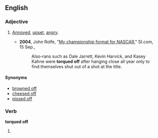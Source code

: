 ==English==

===Adjective===
{{en-adj}}

#{{chiefly|US|idiom|slang}} [[annoyed|Annoyed]], [[upset]], [[angry]].
#*'''2004''', John Rolfe, "[http://sportsillustrated.cnn.com/2004/writers/john_rolfe/09/15/nextel.cup/ My championship format for NASCAR]," SI.com, 15 Sep.,
#*:Also-rans such as Dale Jarrett, Kevin Harvick, and Kasey Kahne were '''torqued off''' after hanging close all year only to find themselves shut out of a shot at the title.

====Synonyms====
*[[browned off]]
*[[cheesed off]]
*[[pissed off]]

===Verb===
'''torqued off'''

# {{past of|[[torque off]]}}